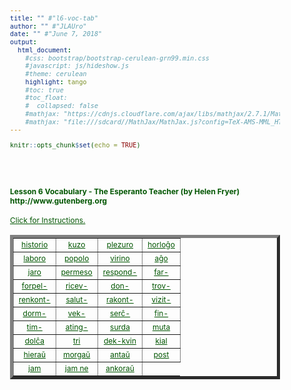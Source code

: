 ```yaml
---
title: "" #"l6-voc-tab"
author: "" #"JLAUro"
date: "" #"June 7, 2018"
output: 
  html_document:
    #css: bootstrap/bootstrap-cerulean-grn99.min.css
    #javascript: js/hideshow.js
    #theme: cerulean
    highlight: tango
    #toc: true
    #toc_float: 
    #  collapsed: false
    #mathjax: "https://cdnjs.cloudflare.com/ajax/libs/mathjax/2.7.1/MathJax.js?config=TeX-AMS-MML_HTMLorMML"
    #mathjax: "file:///sdcard//MathJax/MathJax.js?config=TeX-AMS-MML_HTMLorMML"
---
```


```r
knitr::opts_chunk$set(echo = TRUE)
```

<style>
a, body { 
color: #005500; 
font-size: 12px; 
}	

a:visited { color: #009900; }

[id^='tr'] {
display: none;
}

mark {
padding: 3px 3px;
text-align: left;
font-style: italic;
font-size: 10px;
background-color: #007700;
color: white;
margin-top: 0px;
margin-left: 5px;
}

</style>

<script type='text/javascript'>
function toggle_visibility(id) {
var e = document.getElementById(id);
e.style.display = ((e.style.display!='block') ? 'block' : 'none');
}
</script>

<br/><br/>

<p>
<h4>Lesson 6 Vocabulary - The Esperanto Teacher (by Helen Fryer) http://www.gutenberg.org <br/></h4>
<a id='r0' href='#' onclick="toggle_visibility('tr0');">
Click for Instructions.</a>
<div id='tr0'>
&nbsp;
<mark>Click on each link to toggle the English translation.  Reload page to turn off all translations.</mark>
</div>
</p>

<table width='100%' border='5px' cellspacing='5px' cellpadding='5px'>
<tr id='r1'>
<td align='center' valign='middle'><a id='item1' href='#r0' onclick="toggle_visibility('tr1');">historio</a>
<div id='tr1'><mark>history</mark></div></td>

<td align='center' valign='middle'><a id='item2' href='#r0' onclick="toggle_visibility('tr2');">kuzo</a>
<div id='tr2'><mark>cousin</mark></div></td>

<td align='center' valign='middle'><a id='item3' href='#r0' onclick="toggle_visibility('tr3');">plezuro</a>
<div id='tr3'><mark>pleasure</mark></div></td>

<td align='center' valign='middle'><a id='item4' href='#r0' onclick="toggle_visibility('tr4');">horloĝo</a>
<div id='tr4'><mark>clock</mark></div></td>
</tr>
<tr id='r2'>

<td align='center' valign='middle'><a id='item5' href='#r1' onclick="toggle_visibility('tr5');">laboro</a>
<div id='tr5'><mark>work</mark></div></td>

<td align='center' valign='middle'><a id='item6' href='#r1' onclick="toggle_visibility('tr6');">popolo</a>
<div id='tr6'><mark>a people</mark></div></td>

<td align='center' valign='middle'><a id='item7' href='#r1' onclick="toggle_visibility('tr7');">virino</a>
<div id='tr7'><mark>woman</mark></div></td>

<td align='center' valign='middle'><a id='item8' href='#r1' onclick="toggle_visibility('tr8');">aĝo</a>
<div id='tr8'><mark>age</mark></div></td>
</tr>
<tr id='r3'>

<td align='center' valign='middle'><a id='item9' href='#r2' onclick="toggle_visibility('tr9');">jaro</a>
<div id='tr9'><mark>year</mark></div></td>

<td align='center' valign='middle'><a id='item10' href='#r2' onclick="toggle_visibility('tr10');">permeso</a>
<div id='tr10'><mark>permission</mark></div></td>

<td align='center' valign='middle'><a id='item11' href='#r2' onclick="toggle_visibility('tr11');">respond-</a>
<div id='tr11'><mark>answer</mark></div></td>

<td align='center' valign='middle'><a id='item12' href='#r2' onclick="toggle_visibility('tr12');">far-</a>
<div id='tr12'><mark>do, make</mark></div></td>
</tr>
<tr id='r4'>

<td align='center' valign='middle'><a id='item13' href='#r3' onclick="toggle_visibility('tr13');">forpel-</a>
<div id='tr13'><mark>drive away</mark></div></td>

<td align='center' valign='middle'><a id='item14' href='#r3' onclick="toggle_visibility('tr14');">ricev-</a>
<div id='tr14'><mark>receive, get</mark></div></td>

<td align='center' valign='middle'><a id='item15' href='#r3' onclick="toggle_visibility('tr15');">don-</a>
<div id='tr15'><mark>give</mark></div></td>

<td align='center' valign='middle'><a id='item16' href='#r3' onclick="toggle_visibility('tr16');">trov-</a>
<div id='tr16'><mark>find</mark></div></td>
</tr>
<tr id='r5'>

<td align='center' valign='middle'><a id='item17' href='#r4' onclick="toggle_visibility('tr17');">renkont-</a>
<div id='tr17'><mark>meet</mark></div></td>

<td align='center' valign='middle'><a id='item18' href='#r4' onclick="toggle_visibility('tr18');">salut-</a>
<div id='tr18'><mark>greet, salute</mark></div></td>

<td align='center' valign='middle'><a id='item19' href='#r4' onclick="toggle_visibility('tr19');">rakont-</a>
<div id='tr19'><mark>relate, tell</mark></div></td>

<td align='center' valign='middle'><a id='item20' href='#r4' onclick="toggle_visibility('tr20');">vizit-</a>
<div id='tr20'><mark>visit</mark></div></td>
</tr>
<tr id='r6'>

<td align='center' valign='middle'><a id='item21' href='#r5' onclick="toggle_visibility('tr21');">dorm-</a>
<div id='tr21'><mark>sleep</mark></div></td>

<td align='center' valign='middle'><a id='item22' href='#r5' onclick="toggle_visibility('tr22');">vek-</a>
<div id='tr22'><mark>wake</mark></div></td>

<td align='center' valign='middle'><a id='item23' href='#r5' onclick="toggle_visibility('tr23');">serĉ-</a>
<div id='tr23'><mark>seek</mark></div></td>

<td align='center' valign='middle'><a id='item24' href='#r5' onclick="toggle_visibility('tr24');">fin-</a>
<div id='tr24'><mark>end</mark></div></td>
</tr>
<tr id='r7'>

<td align='center' valign='middle'><a id='item25' href='#r6' onclick="toggle_visibility('tr25');">tim-</a>
<div id='tr25'><mark>fear</mark></div></td>

<td align='center' valign='middle'><a id='item26' href='#r6' onclick="toggle_visibility('tr26');">ating-</a>
<div id='tr26'><mark>reach to</mark></div></td>

<td align='center' valign='middle'><a id='item27' href='#r6' onclick="toggle_visibility('tr27');">surda</a>
<div id='tr27'><mark>deaf</mark></div></td>

<td align='center' valign='middle'><a id='item28' href='#r6' onclick="toggle_visibility('tr28');">muta</a>
<div id='tr28'><mark>dumb</mark></div></td>
</tr>
<tr id='r8'>

<td align='center' valign='middle'><a id='item29' href='#r7' onclick="toggle_visibility('tr29');">dolĉa</a>
<div id='tr29'><mark>sweet</mark></div></td>

<td align='center' valign='middle'><a id='item30' href='#r7' onclick="toggle_visibility('tr30');">tri</a>
<div id='tr30'><mark>three</mark></div></td>

<td align='center' valign='middle'><a id='item31' href='#r7' onclick="toggle_visibility('tr31');">dek-kvin</a>
<div id='tr31'><mark>fifteen</mark></div></td>

<td align='center' valign='middle'><a id='item32' href='#r7' onclick="toggle_visibility('tr32');">kial</a>
<div id='tr32'><mark>why</mark></div></td>
</tr>
<tr id='r9'>

<td align='center' valign='middle'><a id='item33' href='#r8' onclick="toggle_visibility('tr33');">hieraŭ</a>
<div id='tr33'><mark>yesterday</mark></div></td>

<td align='center' valign='middle'><a id='item34' href='#r8' onclick="toggle_visibility('tr34');">morgaŭ</a>
<div id='tr34'><mark>to-morrow</mark></div></td>

<td align='center' valign='middle'><a id='item35' href='#r8' onclick="toggle_visibility('tr35');">antaŭ</a>
<div id='tr35'><mark>before</mark></div></td>

<td align='center' valign='middle'><a id='item36' href='#r8' onclick="toggle_visibility('tr36');">post</a>
<div id='tr36'><mark>after</mark></div></td>
</tr>
<tr id='r10'>

<td align='center' valign='middle'><a id='item37' href='#r9' onclick="toggle_visibility('tr37');">jam</a>
<div id='tr37'><mark>already</mark></div></td>

<td align='center' valign='middle'><a id='item38' href='#r9' onclick="toggle_visibility('tr38');">jam ne</a>
<div id='tr38'><mark>no more</mark></div></td>

<td align='center' valign='middle'><a id='item39' href='#r9' onclick="toggle_visibility('tr39');">ankoraŭ</a>
<div id='tr39'><mark>still, yet</mark></div></td>

</tr>
</table>


